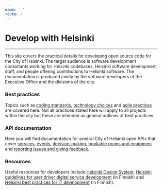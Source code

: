 ```yaml
---
name: ' '
route: /
---
```

# Develop with Helsinki

---

This site covers the practical details for developing open source code for the City of Helsinki. The target audience is software development consultants working for Helsinki codebases, Helsinki software development staff, and people offering contributions to Helsinki software. The documentation is produced jointly by the software developers of the Executive Office and the divisions of the city.

### Best practices

Topics such as [coding standards](/coding-standards), [technology choices](/technology-choices) and [agile practices](/scrum-project-management) are covered here. Not all practices stated here will apply to all projects within the city but these are intended as general outlines of best practices.

### API documentation

Here you will find documentation for several City of Helsinki open APIs that cover [services](apis/servicemap), [events](apis/linkedevents), [decision-making](apis/openahjo), [bookable rooms and equipment](apis/respa) and [reporting issues and giving feedback](apis/open311).

### Resources

Useful resources for developers include [Helsinki Design System](https://city-of-helsinki.github.io/helsinki-design-system/), [Helsinki guidelines for user driver digital service development](https://digi.hel.fi/digipalveluopas/periaatteet/) (in Finnish) and [Helsinki best practices for IT development](https://kehmet.hel.fi/) (in Finnish).